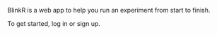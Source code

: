 BlinkR is a web app to help you run an experiment from start to finish. 

To get started, log in or sign up.
